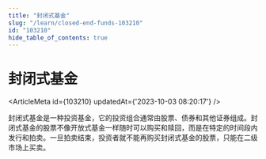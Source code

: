 ```yaml
---
title: "封闭式基金"
slug: "/learn/closed-end-funds-103210"
id: "103210"
hide_table_of_contents: true
---
```



# 封闭式基金

<ArticleMeta id={103210} updatedAt={'2023-10-03 08:20:17'} />
<div className='border-solid border-b border-t-0 my-4 border-[var(--ifm-color-gray-300)]' />

封闭式基金是一种投资基金，它的投资组合通常由股票、债券和其他证券组成。封闭式基金的股票不像开放式基金一样随时可以购买和赎回，而是在特定的时间段内发行和拍卖。一旦拍卖结束，投资者就不能再购买封闭式基金的股票，只能在二级市场上买卖。
